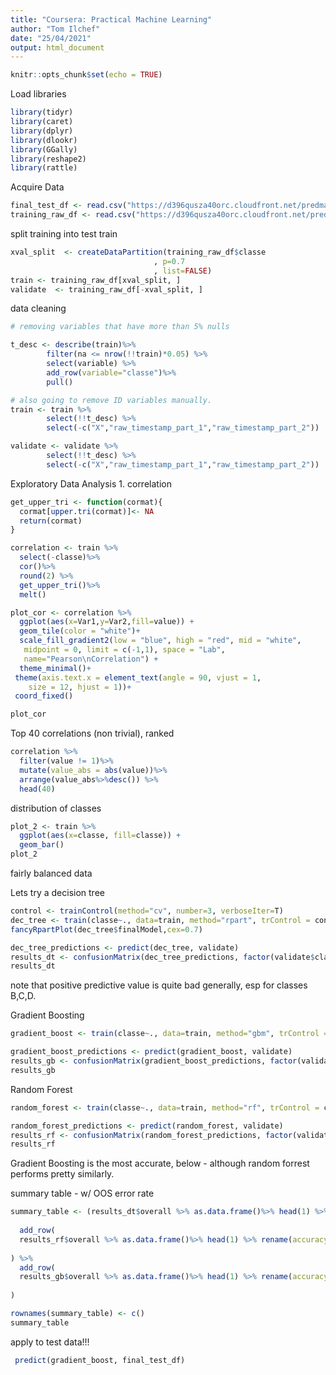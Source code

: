 ```yaml
---
title: "Coursera: Practical Machine Learning"
author: "Tom Ilchef"
date: "25/04/2021"
output: html_document
---
```


```r
knitr::opts_chunk$set(echo = TRUE)
```


Load libraries 
```r
library(tidyr)
library(caret)
library(dplyr)
library(dlookr)
library(GGally)
library(reshape2)
library(rattle)
```

Acquire Data
```r
final_test_df <- read.csv("https://d396qusza40orc.cloudfront.net/predmachlearn/pml-testing.csv")
training_raw_df <- read.csv("https://d396qusza40orc.cloudfront.net/predmachlearn/pml-training.csv")
```


split training into test train 
```r
xval_split  <- createDataPartition(training_raw_df$classe
                                , p=0.7
                                , list=FALSE)
train <- training_raw_df[xval_split, ]
validate  <- training_raw_df[-xval_split, ]
```

data cleaning
```r
# removing variables that have more than 5% nulls

t_desc <- describe(train)%>%
        filter(na <= nrow(!!train)*0.05) %>%
        select(variable) %>%
        add_row(variable="classe")%>%
        pull() 

# also going to remove ID variables manually. 
train <- train %>%
        select(!!t_desc) %>%
        select(-c("X","raw_timestamp_part_1","raw_timestamp_part_2"))

validate <- validate %>%
        select(!!t_desc) %>%
        select(-c("X","raw_timestamp_part_1","raw_timestamp_part_2"))

```

Exploratory Data Analysis
1. correlation 
```r
get_upper_tri <- function(cormat){
  cormat[upper.tri(cormat)]<- NA
  return(cormat)
}

correlation <- train %>% 
  select(-classe)%>%
  cor()%>%
  round(2) %>%
  get_upper_tri()%>%
  melt()

plot_cor <- correlation %>%
  ggplot(aes(x=Var1,y=Var2,fill=value)) + 
  geom_tile(color = "white")+
  scale_fill_gradient2(low = "blue", high = "red", mid = "white", 
   midpoint = 0, limit = c(-1,1), space = "Lab", 
   name="Pearson\nCorrelation") +
  theme_minimal()+ 
 theme(axis.text.x = element_text(angle = 90, vjust = 1, 
    size = 12, hjust = 1))+
 coord_fixed()

plot_cor
```


Top 40 correlations (non trivial), ranked
```r
correlation %>%
  filter(value != 1)%>%
  mutate(value_abs = abs(value))%>%
  arrange(value_abs%>%desc()) %>%
  head(40)
```

distribution of classes
```r
plot_2 <- train %>%
  ggplot(aes(x=classe, fill=classe)) +
  geom_bar()
plot_2
```

fairly balanced data


Lets try a decision tree
```r
control <- trainControl(method="cv", number=3, verboseIter=T)
dec_tree <- train(classe~., data=train, method="rpart", trControl = control, tuneLength = 5)
fancyRpartPlot(dec_tree$finalModel,cex=0.7)
```

```r
dec_tree_predictions <- predict(dec_tree, validate)
results_dt <- confusionMatrix(dec_tree_predictions, factor(validate$classe))
results_dt
```

note that positive predictive value is quite bad generally, esp for classes B,C,D.


Gradient Boosting
```r
gradient_boost <- train(classe~., data=train, method="gbm", trControl = control, tuneLength = 5)

gradient_boost_predictions <- predict(gradient_boost, validate)
results_gb <- confusionMatrix(gradient_boost_predictions, factor(validate$classe))
results_gb
```


Random Forest
```r
random_forest <- train(classe~., data=train, method="rf", trControl = control, tuneLength = 5)

random_forest_predictions <- predict(random_forest, validate)
results_rf <- confusionMatrix(random_forest_predictions, factor(validate$classe))
results_rf
```




Gradient Boosting is the most accurate, below - although random forrest performs pretty similarly.


summary table - w/ OOS error rate
```r
summary_table <- (results_dt$overall %>% as.data.frame()%>% head(1) %>% rename(accuracy = ".") %>% mutate(oos_error = 1-accuracy
                                                                                        , model = "Decision Tree")) %>% 
  add_row(
  results_rf$overall %>% as.data.frame()%>% head(1) %>% rename(accuracy = ".") %>% mutate(oos_error = 1-accuracy
                                                                                        , model = "Random Forest")
) %>% 
  add_row(
  results_gb$overall %>% as.data.frame()%>% head(1) %>% rename(accuracy = ".") %>% mutate(oos_error = 1-accuracy
                                                                                        , model = "Gradient Boosting")
)

rownames(summary_table) <- c()
summary_table
```



apply to test data!!!
```r

 predict(gradient_boost, final_test_df)
```